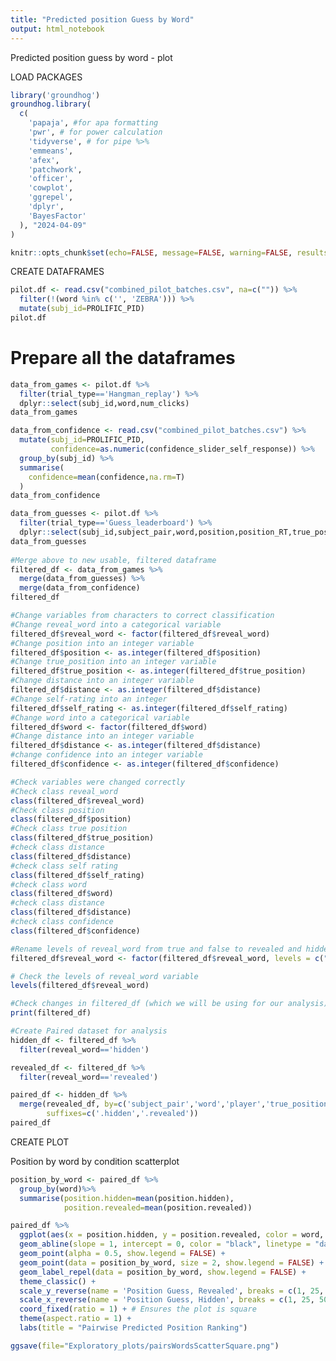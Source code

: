 ```yaml
---
title: "Predicted position Guess by Word"
output: html_notebook
---
```


Predicted position guess by word - plot

LOAD PACKAGES

```r
library('groundhog')
groundhog.library(
  c(
    'papaja', #for apa formatting
    'pwr', # for power calculation
    'tidyverse', # for pipe %>%
    'emmeans',
    'afex',
    'patchwork',
    'officer',
    'cowplot',
    'ggrepel',
    'dplyr',
    'BayesFactor'
  ), "2024-04-09"
)

knitr::opts_chunk$set(echo=FALSE, message=FALSE, warning=FALSE, results='hide')
```


CREATE DATAFRAMES

```r
pilot.df <- read.csv("combined_pilot_batches.csv", na=c("")) %>%
  filter(!(word %in% c('', 'ZEBRA'))) %>%
  mutate(subj_id=PROLIFIC_PID)
pilot.df
```


# Prepare all the dataframes

```r
data_from_games <- pilot.df %>%
  filter(trial_type=='Hangman_replay') %>%
  dplyr::select(subj_id,word,num_clicks) 
data_from_games

data_from_confidence <- read.csv("combined_pilot_batches.csv") %>%
  mutate(subj_id=PROLIFIC_PID,
         confidence=as.numeric(confidence_slider_self_response)) %>%
  group_by(subj_id) %>%
  summarise(
    confidence=mean(confidence,na.rm=T)
  )
data_from_confidence

data_from_guesses <- pilot.df %>%
  filter(trial_type=='Guess_leaderboard') %>%
  dplyr::select(subj_id,subject_pair,word,position,position_RT,true_position,reveal_word,player,distance, self_rating)
data_from_guesses
          
#Merge above to new usable, filtered dataframe
filtered_df <- data_from_games %>%
  merge(data_from_guesses) %>%
  merge(data_from_confidence)
filtered_df

#Change variables from characters to correct classification 
#Change reveal_word into a categorical variable
filtered_df$reveal_word <- factor(filtered_df$reveal_word)
#Change position into an integer variable 
filtered_df$position <- as.integer(filtered_df$position)
#Change true_position into an integer variable
filtered_df$true_position <- as.integer(filtered_df$true_position)
#Change distance into an integer variable 
filtered_df$distance <- as.integer(filtered_df$distance)
#Change self-rating into an integer
filtered_df$self_rating <- as.integer(filtered_df$self_rating)
#Change word into a categorical variable 
filtered_df$word <- factor(filtered_df$word)
#Change distance into an integer variable 
filtered_df$distance <- as.integer(filtered_df$distance)
#change confidence into an integer variable
filtered_df$confidence <- as.integer(filtered_df$confidence)

#Check variables were changed correctly
#Check class reveal_word
class(filtered_df$reveal_word)
#Check class position 
class(filtered_df$position)
#Check class true position 
class(filtered_df$true_position)
#check class distance 
class(filtered_df$distance)
#check class self rating
class(filtered_df$self_rating)
#check class word 
class(filtered_df$word)
#check class distance 
class(filtered_df$distance)
#check class confidence
class(filtered_df$confidence)

#Rename levels of reveal_word from true and false to revealed and hidden, respectively 
filtered_df$reveal_word <- factor(filtered_df$reveal_word, levels = c("true", "false"), labels = c("revealed", "hidden"))

# Check the levels of reveal_word variable
levels(filtered_df$reveal_word)

#Check changes in filtered_df (which we will be using for our analysis)
print(filtered_df)
```

```r
#Create Paired dataset for analysis
hidden_df <- filtered_df %>%
  filter(reveal_word=='hidden') 

revealed_df <- filtered_df %>%
  filter(reveal_word=='revealed') 

paired_df <- hidden_df %>%
  merge(revealed_df, by=c('subject_pair','word','player','true_position','num_clicks'),
        suffixes=c('.hidden','.revealed'))
paired_df
```

CREATE PLOT 

Position by word by condition scatterplot

```r
position_by_word <- paired_df %>%
  group_by(word)%>%
  summarise(position.hidden=mean(position.hidden),
            position.revealed=mean(position.revealed))

paired_df %>%
  ggplot(aes(x = position.hidden, y = position.revealed, color = word, label = word)) +
  geom_abline(slope = 1, intercept = 0, color = "black", linetype = "dashed") + # Main diagonal line
  geom_point(alpha = 0.5, show.legend = FALSE) +
  geom_point(data = position_by_word, size = 2, show.legend = FALSE) +
  geom_label_repel(data = position_by_word, show.legend = FALSE) +
  theme_classic() +
  scale_y_reverse(name = 'Position Guess, Revealed', breaks = c(1, 25, 50, 75, 100)) +
  scale_x_reverse(name = 'Position Guess, Hidden', breaks = c(1, 25, 50, 75, 100)) +
  coord_fixed(ratio = 1) + # Ensures the plot is square
  theme(aspect.ratio = 1) +
  labs(title = "Pairwise Predicted Position Ranking")

ggsave(file="Exploratory_plots/pairsWordsScatterSquare.png")
```



